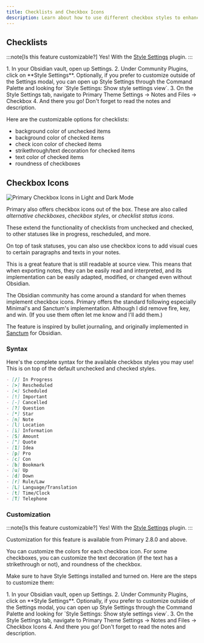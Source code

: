 ```yaml
---
title: Checklists and Checkbox Icons
description: Learn about how to use different checkbox styles to enhance your notes in Obsidian.
---
```



## Checklists

:::note[Is this feature customizable?]
Yes! With the [Style Settings](obsidian://show-plugin?id=obsidian-style-settings) plugin.
:::

<Steps>
1. In your Obsidian vault, open up Settings.
2. Under Community Plugins, click on **Style Settings**. Optionally, if you prefer to customize outside of the Settings modal, you can open up Style Settings through the Command Palette and looking for `Style Settings: Show style settings view`.
3. On the Style Settings tab, navigate to Primary Theme Settings -> Notes and Files -> Checkbox
4. And there you go! Don't forget to read the notes and description. 
</Steps>

Here are the customizable options for checklists:
- background color of unchecked items
- background color of checked items
- check icon color of checked items
- strikethrough/text decoration for checked items
- text color of checked items
- roundness of checkboxes

## Checkbox Icons

![Primary Checkbox Icons in Light and Dark Mode](../../../media/demos/notes-files_checkbox-icons.png)

Primary also offers checkbox icons out of the box. These are also called *alternative checkboxes*, *checkbox styles*, or *checklist status icons*.

These extend the functionality of checklists from unchecked and checked, to other statuses like in progress, rescheduled, and more.

On top of task statuses, you can also use checkbox icons to add visual cues to certain paragraphs and texts in your notes.

This is a great feature that is still readable at source view. This means that when exporting notes, they can be easily read and interpreted, and its implementation can be easily adapted, modified, or changed even without Obsidian.

The Obsidian community has come around a standard for when themes implement checkbox icons. Primary offers the standard following especially Minimal's and Sanctum's implementation. Although I did remove fire, key, and win. (If you use them often let me know and I'll add them.) 

The feature is inspired by bullet journaling, and originally implemented in [Sanctum](https://github.com/jdanielmourao/obsidian-sanctum) for Obsidian.

### Syntax

Here's the complete syntax for the available checkbox styles you may use! This is on top of the default unchecked and checked styles.

```md
- [/] In Progress
- [>] Rescheduled
- [<] Scheduled
- [!] Important
- [-] Cancelled
- [?] Question
- [*] Star
- [n] Note
- [l] Location
- [i] Information
- [S] Amount
- ["] Quote
- [I] Idea
- [p] Pro
- [c] Con
- [b] Bookmark
- [u] Up
- [d] Down
- [r] Rule/Law
- [L] Language/Translation
- [t] Time/Clock
- [T] Telephone
```

### Customization

:::note[Is this feature customizable?]
Yes! With the [Style Settings](obsidian://show-plugin?id=obsidian-style-settings) plugin.
:::

Customization for this feature is available from Primary 2.8.0 and above.

You can customize the colors for each checkbox icon. For some checkboxes, you can customize the text decoration (if the text has a strikethrough or not), and roundness of the checkbox.

Make sure to have Style Settings installed and turned on. Here are the steps to customize them:

<Steps>
1. In your Obsidian vault, open up Settings.
2. Under Community Plugins, click on **Style Settings**. Optionally, if you prefer to customize outside of the Settings modal, you can open up Style Settings through the Command Palette and looking for `Style Settings: Show style settings view`.
3. On the Style Settings tab, navigate to Primary Theme Settings -> Notes and Files -> Checkbox Icons
4. And there you go! Don't forget to read the notes and description. 
</Steps>